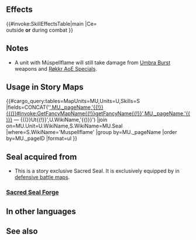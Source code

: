 {{Passive
|type=S
|exclusive=0
|1name=Múspellflame
|1tagid=SID_ムスペルの炎
|1effect=Reduces damage dealt to unit to 0.
|1cost=0
|1required=-
|canUseMove={{MoveList|all}}
|canUseWeapon={{WeaponList|all}}
|properties=enemy_only
}}
==Effects==
{{#invoke:SkillEffectsTable|main
|Ce={{Eft|Prevent Damage}}<br>outside '''or''' during combat
}}
==Notes==
* A unit with Múspellflame will still take damage from [[Umbra Burst]] weapons and [[Røkkr AoE Specials]].
==Usage in Story Maps==
{{#cargo_query:tables=MapUnits=MU,Units=U,Skills=S
|fields=CONCAT('[[',MU._pageName,'{{!}}{{(}}#invoke:GetFancyMapName{{!}}getFancyName{{!}}',MU._pageName,'{{)}}]] — {{(}}Ut{{!}}',U.WikiName,'{{)}}')
|join on=MU.Unit=U.WikiName,S.WikiName=MU.Seal
|where=S.WikiName='Muspellflame'
|group by=MU._pageName
|order by=MU._pageID
|format=ul
}}
==Seal acquired from==
* This is a story exclusive Sacred Seal. It is exclusively equipped by {{Ht|Surtr: Ruler of Flame}} in [[:Category:Defensive battle maps|defensive battle maps]].
===[[Sacred Seal Forge]]===
{{SealCosts
|seals=Múspellflame
|badgeColor=-
|costs1=-
}}

==In other languages==
{{OtherLanguages
|japanese=ムスペルの炎
|german=Múspellflamme
|spanishEU=Llama de Múspell
|spanishLA=Llamas de Múspell
|french=Feu de Múspell
|italian=Fuoco di Múspell
|chineseTW=穆斯貝爾之炎
|portuguese=Chama Múspell
}}
==See also==
{{See also skills|cond=Description LIKE '%Reduces damage dealt to unit to 0.%'}}
{{Seals Navbox}}